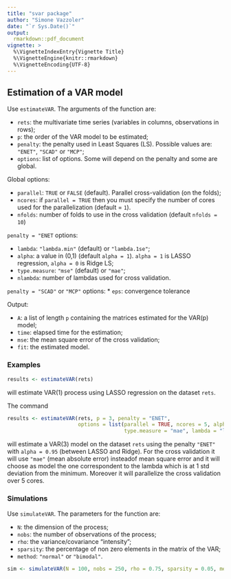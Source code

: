 ```yaml
---
title: "svar package"
author: "Simone Vazzoler"
date: "`r Sys.Date()`"
output: 
  rmarkdown::pdf_document
vignette: >
  %\VignetteIndexEntry{Vignette Title}
  %\VignetteEngine{knitr::rmarkdown}
  %\VignetteEncoding{UTF-8}
---
```


## Estimation of a VAR model

Use `estimateVAR`. The arguments of the function are:
  
  * `rets`: the multivariate time series (variables in columns, observations in rows);
  * `p`: the order of the VAR model to be estimated;
  * `penalty`: the penalty used in Least Squares (LS). Possible values are: `"ENET"`, `"SCAD"` or `"MCP"`;
  * `options`: list of options. Some will depend on the penalty and some are global.

Global options:

  * `parallel`: `TRUE` or `FALSE` (default). Parallel cross-validation (on the folds);
  * `ncores`: if `parallel = TRUE` then you must specify the number of cores used for the parallelization (default = `1`).
  * `nfolds`: number of folds to use in the cross validation (default `nfolds = 10`)

`penalty = "ENET` options:

  * `lambda`: `"lambda.min"` (default) or `"lambda.1se"`;
  * `alpha`: a value in (0,1) (default `alpha = 1`). `alpha = 1` is LASSO regression, `alpha = 0` is Ridge LS;
  * `type.measure`: `"mse"` (default) or `"mae"`;
  * `nlambda`: number of lambdas used for cross validation.

`penalty = "SCAD"` or `"MCP"` options:
  * `eps`: convergence tolerance

Output:

  * `A`: a list of length `p` containing the matrices estimated for the VAR(p) model;
  * `time`: elapsed time for the estimation;
  * `mse`: the mean square error of the cross validation;
  * `fit`: the estimated model.

### Examples

```r
results <- estimateVAR(rets)
```
will estimate VAR(1) process using LASSO regression on the dataset `rets`.

The command
```r
results <- estimateVAR(rets, p = 3, penalty = "ENET", 
                       options = list(parallel = TRUE, ncores = 5, alpha = 0.95, 
                                      type.measure = "mae", lambda = "lambda.1se"))
```
will estimate a VAR(3) model on the dataset `rets` using the penalty `"ENET"` with `alpha = 0.95` (between LASSO and Ridge). For the cross validation it will use `"mae"` (mean absolute error) insteadof mean square error and it will choose as model the one correspondent to the lambda which is at 1 std deviation from the minimum. Moreover it will parallelize the cross validation over 5 cores.

### Simulations

Use `simulateVAR`. The parameters for the function are:

  * `N`: the dimension of the process;
  * `nobs`: the number of observations of the process;
  * `rho`: the variance/covariance "intensity";
  * `sparsity`: the percentage of non zero elements in the matrix of the VAR;
  * `method`: `"normal"` or `"bimodal"`.

```r
sim <- simulateVAR(N = 100, nobs = 250, rho = 0.75, sparsity = 0.05, method = "normal")
```

